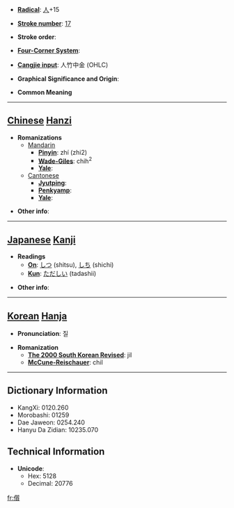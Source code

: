 * '''[[Wiktionary:Chinese radical index| Radical]]''': [[Wiktionary:Chinese radical index 人|人]]+15

* '''[[Wiktionary:Chinese total strokes index|Stroke number]]''': [[Wiktionary:Chinese total strokes index 17|17]]

* '''Stroke order''': 

* '''[[Wiktionary:Chinese four corner index|Four-Corner System]]''': 

* '''[[Wiktionary:Chinese Cangjie index|Cangjie input]]''': 人竹中金 (OHLC)

* '''Graphical Significance and Origin''': 

* '''Common Meaning'''

----

== [[Chinese]] [[Hanzi]] ==

* '''Romanizations'''
** [[Mandarin]]
*** '''[[Pinyin]]''': zhí (zhi2)
*** '''[[Wade-Giles]]''': chih<sup>2</sup>
*** '''[[Yale]]''': 
**[[Cantonese]]
***'''[[Jyutping]]''':
***'''[[Penkyamp]]''': 
***'''[[Yale]]''': 

* '''Other info''': 

----

== [[Japanese]] [[Kanji]] ==

* '''Readings'''
** '''[[On]]''': [[しつ]] (shitsu), [[しち]] (shichi)
** '''[[Kun]]''': [[ただしい]] (tadashii)

* '''Other info''':  

----

== [[Korean]] [[Hanja]] ==

* '''Pronunciation''': 질

* '''Romanization'''
** '''[[The 2000 South Korean Revised Romanization|The 2000 South Korean Revised]]''': jil
** '''[[McCune-Reischauer]]''': chil

----

== Dictionary Information ==

* KangXi: 0120.260
* Morobashi: 01259
* Dae Jaweon: 0254.240
* Hanyu Da Zidian: 10235.070

== Technical Information ==

* '''Unicode''':
** Hex: 5128
** Decimal: 20776

[[fr:儨]]